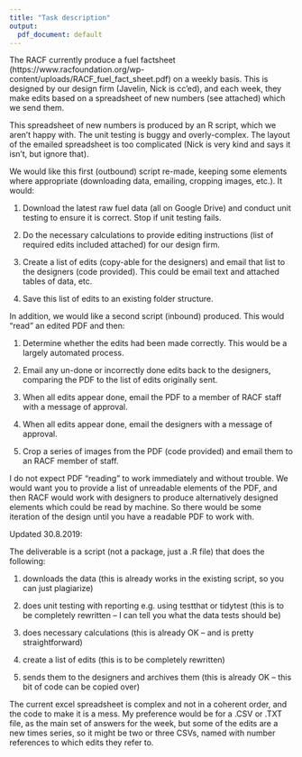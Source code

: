 ```yaml
---
title: "Task description"
output:
  pdf_document: default
---
```


The RACF currently produce a fuel factsheet (https://www.racfoundation.org/wp-content/uploads/RACF_fuel_fact_sheet.pdf) on a weekly basis.  This is designed by our design firm (Javelin, Nick is cc’ed), and each week, they make edits based on a spreadsheet of new numbers (see attached) which we send them.



This spreadsheet of new numbers is produced by an R script, which we aren’t happy with.  The unit testing is buggy and overly-complex.  The layout of the emailed spreadsheet is too complicated (Nick is very kind and says it isn’t, but ignore that).



We would like this first (outbound) script re-made, keeping some elements where appropriate (downloading data, emailing, cropping images, etc.).  It would:
  
1. Download the latest raw fuel data (all on Google Drive) and conduct unit testing to ensure it is correct.  Stop if unit testing fails.

2. Do the necessary calculations to provide editing instructions (list of required edits included attached) for our design firm.

3. Create a list of edits (copy-able for the designers) and email that list to the designers (code provided).  This could be email text and attached tables of data, etc.

4. Save this list of edits to an existing folder structure.



In addition, we would like a second script (inbound) produced.  This would “read” an edited PDF and then:
  
1. Determine whether the edits had been made correctly.  This would be a largely automated process.

2. Email any un-done or incorrectly done edits back to the designers, comparing the PDF to the list of edits originally sent.

3. When all edits appear done, email the PDF to a member of RACF staff with a message of approval.

4. When all edits appear done, email the designers with a message of approval.

5. Crop a series of images from the PDF (code provided) and email them to an RACF member of staff.



I do not expect PDF “reading” to work immediately and without trouble.  We would want you to provide a list of unreadable elements of the PDF, and then RACF would work with designers to produce alternatively designed elements which could be read by machine.  So there would be some iteration of the design until you have a readable PDF to work with.



Updated 30.8.2019:

The deliverable is a script (not a package, just a .R file) that does the following:

1. downloads the data (this is already works in the existing script, so you can just plagiarize)

2. does unit testing with reporting e.g. using testthat or tidytest (this is to be completely rewritten – I can tell you what the data tests should be)

3. does necessary calculations (this is already OK – and is pretty straightforward)

4. create a list of edits (this is to be completely rewritten)

5. sends them to the designers and archives them (this is already OK – this bit of code can be copied over)

 

The current excel spreadsheet is complex and not in a coherent order, and the code to make it is a mess.  My preference would be for a .CSV or .TXT file, as the main set of answers for the week, but some of the edits are a new times series, so it might be two or three CSVs, named with number references to which edits they refer to.

 
